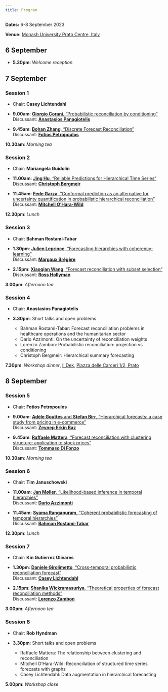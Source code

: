 ```yaml
---
title: Program
---
```


**Dates:** 6-8 September 2023

**Venue:** [Monash University Prato Centre, Italy](https://www.monash.edu/prato)

## 6 September

* **5.30pm**: *Welcome reception*

## 7 September

### Session 1

* Chair: **Casey Lichtendahl**

* **9.00am**: [**Giorgio Corani**, “Probabilistic reconciliation by conditioning”](corani.md)<br>
Discussant: [**Anastasios Panagiotelis**](https://anastasiospanagiotelis.netlify.app)

* **9.45am**: [**Bohan Zhang**, “Discrete Forecast Reconciliation”](bohanzhang.md)<br>
Discussant: [**Fotios Petropoulos**](https://researchportal.bath.ac.uk/en/persons/fotios-petropoulos)

**10.30am**: *Morning tea*

### Session 2

* Chair: **Mariangela Guidolin**

* **11.00am**: [**Jing Hu**, "Reliable Predictions for Hierarchical Time Series"](jinghu.md)<br>
Discussant: [**Christoph Bergmeir**](https://cbergmeir.com)

* **11.45am**: [**Fede Garza**, "Conformal prediction as an alternative for uncertainty quantification in probabilistic hierarchical reconciliation"](garza.md)<br>
Discussant: [**Mitchell O'Hara-Wild**](https://mitchelloharawild.com)

**12.30pm**: *Lunch*

### Session 3

* Chair: **Bahman Rostami-Tabar**

* **1.30pm**: [**Julien Leprince**, "Forecasting hierarchies with coherency-learning"](leprince.md)<br>
Discussant: [**Margaux Brégère**](https://margauxbregere.github.io)

* **2.15pm**: [**Xiaoqian Wang**, "Forecast reconciliation with subset selection"](xiaoqian.md)<br>
Discussant: [**Ross Hollyman**]()

**3.00pm**: *Afternoon tea*

###  Session 4

* Chair: **Anastasios Panagiotelis**

* **3.30pm**: Short talks and open problems

  * Bahman Rostami-Tabar: Forecast reconciliation problems in healthcare operations and the humanitarian sector
  * Dario Azzimonti: On the uncertainty of reconciliation weights
  * Lorenzo Zambon: Probabilistic reconciliation: projection vs conditioning
  * Christoph Bergmeir: Hierarchical summary forecasting

**7.30pm**: *Workshop dinner*, [Il Dek](https://dekitalianbistrot.com/en/dek-prato-2/), [Piazza delle Carceri 1/2, Prato](https://goo.gl/maps/ZLT48fjjcB77qs3VA)

## 8 September

### Session 5

* Chair: **Fotios Petropoulos**

* **9.00am**: [**Adèle Gouttes** and **Stefan Birr**, "Hierarchical forecasts: a case study from pricing in e-commerce"](gouttes.md)<br>
Discussant: [**Zeynep Erkin Baz**](https://www.linkedin.com/in/zeynep-erkin-baz-51198a21)

* **9.45am**: [**Raffaele Mattera**, "Forecast reconciliation with clustering structure: application to stock prices"](mattera.md)<br>
Discussant: [**Tommaso Di Fonzo**](https://homes.stat.unipd.it/tommasodifonzo/en/home-2/)

**10.30am**: *Morning tea*

### Session 6

* Chair: **Tim Januschowski**

* **11.00am**: [**Jan Møller**, “Likelihood-based inference in temporal hierarchies”](moeller.md)<br>
Discussant: [**Dario Azzimonti**](https://sites.google.com/view/darioazzimonti/home)

* **11.45am**: [**Syama Rangapuram**, “Coherent probabilistic forecasting of temporal hierarchies”](rangapuram.md)<br>
Discussant: [**Bahman Rostami-Tabar**](https://www.bahmanrt.com)

**12.30pm**: *Lunch*

### Session 7

* Chair: **Kin Gutierrez Olivares**

* **1.30pm**: [**Daniele Girolimetto**, “Cross-temporal probabilistic reconciliation forecast”](girolimetto.md)<br>
Discussant: [**Casey Lichtendahl**](https://www.linkedin.com/in/casey-lichtendahl-7a2688102)

* **2.15pm**: [**Shanika Wickramasuriya**, “Theoretical properties of forecast reconciliation methods”](shanika.md)<br>
Discussant: [**Lorenzo Zambon**](https://scholar.google.com/citations?user=vfdwxl8AAAAJ&hl=it)

**3.00pm**: *Afternoon tea*

### Session 8

* Chair: **Rob Hyndman**

* **3.30pm**: Short talks and open problems

  * Raffaele Mattera: The relationship between clustering and reconciliation
  * Mitchell O'Hara-Wild: Reconciliation of structured time series forecasts with graphs
  * Casey Lichtendahl: Data augmentation in hierarchical forecasting

**5.00pm**: *Workshop close*
